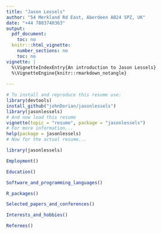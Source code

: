 ```yaml
---
title: "Jason Lessels"
author: "54 Merkland Rd East, Aberdeen AB24 5PZ, UK"
date: "+44 7803740363"
output:
  pdf_document:
    toc: no
  knitr:::html_vignette:
    number_sections: no
    toc: no
vignette: |
  %\VignetteIndexEntry{An introduction to Jason Lessels}
  %\VignetteEngine{knitr::rmarkdown_notangle}
  
---
```



```r
# To install and reproduce this resume use:
library(devtools)
install_github("johnDorian/jasonlessels")
library(jasonlessels)
# And now load this resume
vignette(topic = "resume", package = "jasonlessels")
# For more information...
help(package = jasonlessels)
# Now for the actual resume...
```

```r
library(jasonlessels)

```



```r
Employment()

```



```r
Education()
```



```r
Software_and_programming_languages()
```


```r
R_packages()
```


```r
Selected_papers_and_conferences()
```


```r
Interests_and_hobbies()
```


```r
Referees()
```
